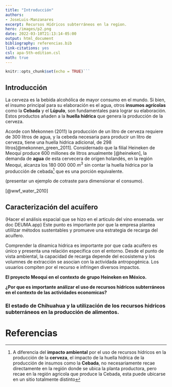 ```yaml
---
title: "Introducción"
authors:
- JoseLuis-Manzanares 
excerpt: Recursos Hídricos subterráneos en la region.
hero: /images/p2.png
date: 2022-03-10T21:13:14-05:00
output: html_document
bibliography: referencias.bib
link-citations: yes
csl: apa-5th-edition.csl
math: true
---
```







```r
knitr::opts_chunk$set(echo = TRUE)```
```










## Introducción

La cerveza es la bebida alcohólica de mayor consumo en el mundo. Si bien, el insumo principal  para su elaboración es el agua, otros **insumos agrícolas** como la **Cebada** y el **Lúpulo**, son fundamentales para lograr su elaboración. Estos productos añaden a la **huella hídrica**  que genera la producción de la cerveza. 



Acorde con Mekonnen (2011) la producción de un litro de cerveza requiere de 300 litros de agua, y la cebeda necesaria para producir un litro de cerveza, tiene una huella hidrica adicional, de 298 litros[@mekonnen_green_2011]. Considernado que la filial Heineken de Meoquí produce  600 millones de litros anualmente [@heineken], la demanda de **agua** de esta cervecera de origen holandés, en la región Meoqui, alcanza los 180 000 000 $m^3$ sin contar la huella hidrica por la producción de cebada^[A diferencia del **impacto ambiental** por el uso de recursos hídricos en la producción de la **cerveza**, el impacto de la huella hidrica de la producción de insumos como la **Cebada**, no necesariamente recae directamente en la región donde se ubica la planta productora, pero recae en la región agricola que produce la Cebada, esta puede ubicarse en un sitio totalmente distinto] que es una porción equivalente. 


(presentar un ejemplo de cotraste para dimensionar el consumo).

[@wwf_water_2010]


## Caracterización del acuífero 

(Hacer el análisis espacial que se hizo en el articulo del vino ensenada.  ver doc DEUMA.app)
Este punto es importante por que la empresa plantea utililzar métodos sustentables y promueve una estrategia de recarga del acuífero. 

Comprender la dínamica hidrica es importante por que cada acuifero es único y presenta una relación especifica con el entorno. Desde el punto de vista ambiental, la capacidad de recarga depende del ecosistema y los volumnes de extracción se asocian con la actividada antropogénica. Los usuarios compiten por el recurso e infringen diversos impactos. 





**El proyecto Meoqui en el contexto  de grupo Heineken en México.**


**¿Por que es importante análizar el uso de recursos hídricos subterráneos en el contexto de las actividades economicas?**


### El estado de Chihuahua y la utilización de los recursos hidricos subterráneos en la producción de alimentos.


# Referencias